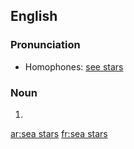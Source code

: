 {{also|seastars}}
==English==

===Pronunciation===
* Homophones: [[see stars]]

===Noun===
{{head|en|noun plural form|head=[[sea]] [[stars]]}}

# {{plural of|sea star|lang=en}}

[[ar:sea stars]]
[[fr:sea stars]]